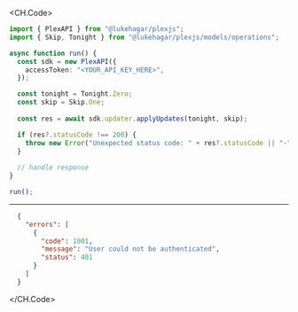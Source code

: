 
<CH.Code>
```typescript ApplyUpdates.ts
import { PlexAPI } from "@lukehagar/plexjs";
import { Skip, Tonight } from "@lukehagar/plexjs/models/operations";

async function run() {
  const sdk = new PlexAPI({
    accessToken: "<YOUR_API_KEY_HERE>",
  });

  const tonight = Tonight.Zero;
  const skip = Skip.One;
  
  const res = await sdk.updater.applyUpdates(tonight, skip);

  if (res?.statusCode !== 200) {
    throw new Error("Unexpected status code: " + res?.statusCode || "-");
  }
  
  // handle response
}

run();
```
---

```json Example Response
  {
    "errors": [
      {
        "code": 1001,
        "message": "User could not be authenticated",
        "status": 401
      }
    ]
  }
```
</CH.Code>
